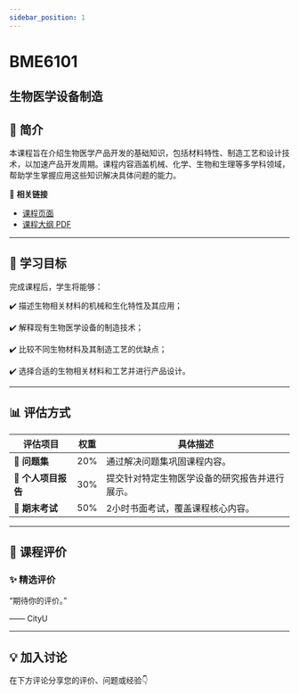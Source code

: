 ```yaml
---
sidebar_position: 1
---
```


# BME6101
## 生物医学设备制造

## **📘 简介**
本课程旨在介绍生物医学产品开发的基础知识，包括材料特性、制造工艺和设计技术，以加速产品开发周期。课程内容涵盖机械、化学、生物和生理等多学科领域，帮助学生掌握应用这些知识解决具体问题的能力。

🔗 **相关链接**
- [课程页面](https://www.cityu.edu.hk/catalogue/pg/202526/course/BME6101.htm)
- [课程大纲 PDF](https://www.cityu.edu.hk/catalogue/pg/202526/course/BME6101.pdf)

---

## **🎯 学习目标**

完成课程后，学生将能够：

✔️ 描述生物相关材料的机械和生化特性及其应用；

✔️ 解释现有生物医学设备的制造技术；

✔️ 比较不同生物材料及其制造工艺的优缺点；

✔️ 选择合适的生物相关材料和工艺并进行产品设计。

---

## **📊 评估方式**

| **评估项目**          | **权重** | **具体描述**                                                                                       |
|----------------------|---------|---------------------------------------------------------------------------------------------------|
| **📄 问题集**         | 20%     | 通过解决问题集巩固课程内容。                                                                       |
| **📄 个人项目报告**    | 30%     | 提交针对特定生物医学设备的研究报告并进行展示。                                                     |
| **📄 期末考试**        | 50%     | 2小时书面考试，覆盖课程核心内容。                                                                  |

---

## **💬 课程评价**

### ✨ **精选评价**
<div className={commentStyles.commentBox}>
    <p className={commentStyles.commentText}>
        “期待你的评价。”
    </p>
    <p className={commentStyles.commentAuthor}>—— CityU</p>
</div>

---

## **💡 加入讨论**

在下方评论分享您的评价、问题或经验👇
<Utterances />